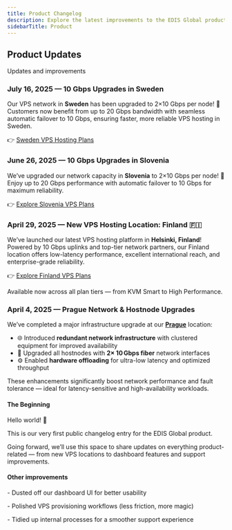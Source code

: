 ```yaml
---
title: Product Changelog
description: Explore the latest improvements to the EDIS Global product experience — from powerful new features and dashboard enhancements to expanded VPS locations and support upgrades. We’re constantly building better hosting for you.
sidebarTitle: Product
---
```


## Product Updates

Updates and improvements


<Update label="July 2025">

### July 16, 2025 — 10 Gbps Upgrades in Sweden

Our VPS network in **Sweden** has been upgraded to 2×10 Gbps per node! 🚀 Customers now benefit from up to 20 Gbps bandwidth with seamless automatic failover to 10 Gbps, ensuring faster, more reliable VPS hosting in Sweden.

👉 [Sweden VPS Hosting Plans](https://www.edisglobal.com/vps-hosting/sweden-stockholm#start-now)

</Update>



<Update label="June 2025">

### June 26, 2025 — 10 Gbps Upgrades in Slovenia

We’ve upgraded our network capacity in **Slovenia** to 2×10 Gbps per node! 🚀 Enjoy up to 20 Gbps performance with automatic failover to 10 Gbps for maximum reliability.

👉 [Explore Slovenia VPS Plans](https://www.edisglobal.com/vps-hosting/slovenia-ljubljana#start-now)

</Update>




<Update label="May 2025">

### April 29, 2025 — New VPS Hosting Location: Finland 🇫🇮

We’ve launched our latest VPS hosting platform in **Helsinki, Finland**!  
Powered by 10 Gbps uplinks and top-tier network partners, our Finland location offers low-latency performance, excellent international reach, and enterprise-grade reliability.

👉 [Explore Finland VPS Plans](https://www.edisglobal.com/vps-hosting/finland-helsinki)

Available now across all plan tiers — from KVM Smart to High Performance.

</Update>

<Update label="April 2025">

### April 4, 2025 — Prague Network & Hostnode Upgrades

We’ve completed a major infrastructure upgrade at our [**Prague**](https://www.edisglobal.com/vps-hosting/czech-republic-prague) location:

- 🌐 Introduced **redundant network infrastructure** with clustered equipment for improved availability
- 🚀 Upgraded all hostnodes with **2× 10 Gbps fiber** network interfaces
- ⚙️ Enabled **hardware offloading** for ultra-low latency and optimized throughput

These enhancements significantly boost network performance and fault tolerance — ideal for latency-sensitive and high-availability workloads.

</Update>


<Update label="March 2025">

#### **The Beginning**



Hello world! 👋

This is our very first public changelog entry for the EDIS Global product.

Going forward, we’ll use this space to share updates on everything product-related — from new VPS locations to dashboard features and support improvements.



#### **Other improvements**

\- Dusted off our dashboard UI for better usability

\- Polished VPS provisioning workflows (less friction, more magic)

\- Tidied up internal processes for a smoother support experience


</Update>
